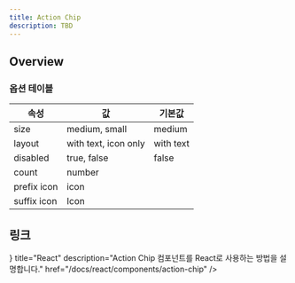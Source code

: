 ```yaml
---
title: Action Chip
description: TBD
---
```


## Overview

### 옵션 테이블

| 속성         | 값                | 기본값  |
|--------------|-------------------|---------|
| size         | medium, small      | medium  |
| layout       | with text, icon only | with text   |
| disabled     | true, false        | false   |
| count        | number             |         |
| prefix icon  | icon               |         |
| suffix icon  | Icon               |         |


## 링크

<Cards>
  <Card
    icon={<AtomIcon />}
    title="React"
    description="Action Chip 컴포넌트를 React로 사용하는 방법을 설명합니다."
    href="/docs/react/components/action-chip"
  />
</Cards>